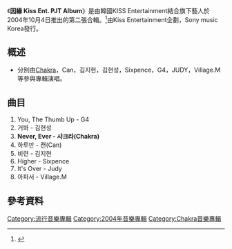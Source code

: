 {{Infobox Album <!-- See Wikipedia:WikiProject_Albums -->
| Name        = '''因緣 Kiss Ent. PJT Album'''
| Type        = 合輯
| Artist      = Kiss Ent.藝人
| Cover       =  Kiss Ent. Project Album .jpg
| Released    = 2004年10月4日
| Recorded    = 2004年{{KOR}}
| Genre       = [[韓國流行音樂|韓國流行音樂]]
| Length      = 
| Label       = Sony music Korea
| Producer    = 
| Reviews     = *Naver music – {{Rating|7.8|10}} [http://music.naver.com/album/index.nhn?albumId=28737 link]
| Last album  = '''[[Kiss_In_the_Rain_2004|Kiss In the Rain 2004]]'''<br/>（2004年）
| This album  = ''''''因緣 Kiss Ent. PJT Album''''''<br/>（2004年）
| Next album  = 
| Misc        = 

}}
《'''因緣 Kiss Ent. PJT Album'''》是由韓國KISS Entertainment結合旗下藝人於2004年10月4日推出的第二張合輯。<ref>{{cite news| language =ko| url =http://music.daum.net/album/main?album_id=71352| title =인연 (因緣) - Kiss Ent. Project Album DAUM MUSIC| publisher =DAUM| date =2004-10-04}}{{Dead link|date=2020年4月 |bot=InternetArchiveBot |fix-attempted=yes }}</ref>由Kiss Entertainment企劃，Sony music Korea發行。
==概述==
*分別由[[Chakra_(組合)|Chakra]]，Can，김지현，김현성，Sixpence，G4，JUDY，Village.M等參與專輯演唱。

==曲目==
#You, The Thumb Up - G4
#거봐 - 김현성
# '''Never, Ever - 샤크라(Chakra)'''
#하루만 - 캔(Can)
#비련 - 김지현
#Higher - Sixpence
#It's Over - Judy
#아파서 - Village.M
==參考資料==
{{reflist}}
{{album-stub}}
[[Category:流行音樂專輯|Category:流行音樂專輯]]
[[Category:2004年音樂專輯|Category:2004年音樂專輯]]
[[Category:Chakra音樂專輯|Category:Chakra音樂專輯]]